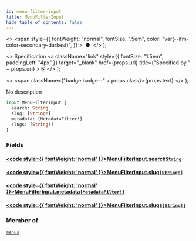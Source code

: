 ```yaml
---
id: menu-filter-input
title: MenuFilterInput
hide_table_of_contents: false
---
```


  <>
    <span
      style={{
        fontWeight: "normal",
        fontSize: ".5em",
        color: "var(--ifm-color-secondary-darkest)",
      }}
    >
      &nbsp;●&nbsp;
    </span>
  </>
);

  <>
    Specification
    <a
      className="link"
      style={{ fontSize: "1.5em", paddingLeft: "4px" }}
      target="\_blank"
      href={props.url}
      title={"Specified by " + props.url}
    >
      ⎘
    </a>
  </>
);

  <>
    <span className={"badge badge--" + props.class}>{props.text}</span>
  </>
);

No description

```graphql
input MenuFilterInput {
  search: String
  slug: [String!]
  metadata: [MetadataFilter!]
  slugs: [String!]
}
```

### Fields

#### [<code style={{ fontWeight: 'normal' }}>MenuFilterInput.<b>search</b></code>](#)<Bullet />[`String`](../../api-reference/scalars/string) <Badge class="secondary" text="scalar"/>

>

#### [<code style={{ fontWeight: 'normal' }}>MenuFilterInput.<b>slug</b></code>](#)<Bullet />[`[String!]`](../../api-reference/scalars/string) <Badge class="secondary" text="list"/> <Badge class="secondary" text="scalar"/>

>

#### [<code style={{ fontWeight: 'normal' }}>MenuFilterInput.<b>metadata</b></code>](#)<Bullet />[`[MetadataFilter!]`](../../api-reference/inputs/metadata-filter) <Badge class="secondary" text="list"/> <Badge class="secondary" text="input"/>

>

#### [<code style={{ fontWeight: 'normal' }}>MenuFilterInput.<b>slugs</b></code>](#)<Bullet />[`[String!]`](../../api-reference/scalars/string) <Badge class="secondary" text="list"/> <Badge class="secondary" text="scalar"/>

>

### Member of

[`menus`](../../api-reference/queries/menus) <Badge class="secondary" text="query"/>
